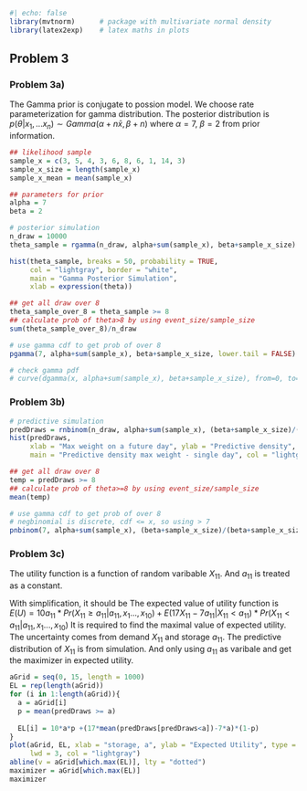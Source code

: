 ```r
#| echo: false
library(mvtnorm)      # package with multivariate normal density
library(latex2exp)    # latex maths in plots
```
## Problem 3
### Problem 3a)
The Gamma prior is conjugate to possion model. We choose rate parameterization for gamma distribution. The posterior distribution is $p(\theta|x_1,...x_n) \sim Gamma(\alpha+n\bar{x}, \beta+n)$ where $\alpha=7$, $\beta=2$ from prior information.

```r
## likelihood sample
sample_x = c(3, 5, 4, 3, 6, 8, 6, 1, 14, 3)
sample_x_size = length(sample_x)
sample_x_mean = mean(sample_x)

```

```r
## parameters for prior
alpha = 7
beta = 2

# posterior simulation
n_draw = 10000
theta_sample = rgamma(n_draw, alpha+sum(sample_x), beta+sample_x_size)

hist(theta_sample, breaks = 50, probability = TRUE,
     col = "lightgray", border = "white",
     main = "Gamma Posterior Simulation",
     xlab = expression(theta))

## get all draw over 8
theta_sample_over_8 = theta_sample >= 8
## calculate prob of theta>8 by using event_size/sample_size
sum(theta_sample_over_8)/n_draw

# use gamma cdf to get prob of over 8
pgamma(7, alpha+sum(sample_x), beta+sample_x_size, lower.tail = FALSE)

# check gamma pdf
# curve(dgamma(x, alpha+sum(sample_x), beta+sample_x_size), from=0, to=9, ylab="gamma pdf")
```

### Problem 3b)
```r
# predictive simulation
predDraws = rnbinom(n_draw, alpha+sum(sample_x), (beta+sample_x_size)/(beta+sample_x_size+1))
hist(predDraws,
     xlab = "Max weight on a future day", ylab = "Predictive density", 
     main = "Predictive density max weight - single day", col = "lightgray", border = "white")

## get all draw over 8
temp = predDraws >= 8
## calculate prob of theta>=8 by using event_size/sample_size
mean(temp)

# use gamma cdf to get prob of over 8
# negbinomial is discrete, cdf <= x, so using > 7
pnbinom(7, alpha+sum(sample_x), (beta+sample_x_size)/(beta+sample_x_size+1), lower.tail = FALSE)
```

### Problem 3c)
The utility function is a function of random varibable $X_{11}$. And $a_{11}$ is treated as a constant.
\begin{equation} 
U = \begin{cases}
10a_{11} & \text{if} X_{11} \geq a_{11}, \\
10X_{11} - 7(a_{11}-X_{11}) & \text{if} X_{11} < a_{11}
\end{cases}
\end{equation}

With simplification, it should be
\begin{equation} 
U = \begin{cases}
10a_{11} & \text{if } X_{11} \geq a_{11}\\
17X_{11} - 7a_{11} & \text{if } X_{11} < a_{11}
\end{cases}
\end{equation}
The expected value of utility function is $E(U)=10a_{11}*Pr(X_{11} \geq a_{11}|a_{11},x_{1}...,x_{10}) +E(17X_{11}-7a_{11}|X_{11}<a_{11})*Pr(X_{11} < a_{11}|a_{11},x_{1}...,x_{10})$
It is required to find the maximal value of expected utility. The uncertainty comes from demand $X_{11}$ and storage $a_{11}$. The predictive distribution of $X_{11}$ is from simulation. And only using $a_{11}$ as varibale and get the maximizer in expected utility.
```r
aGrid = seq(0, 15, length = 1000)
EL = rep(length(aGrid))
for (i in 1:length(aGrid)){
  a = aGrid[i]
  p = mean(predDraws >= a)
  
  EL[i] = 10*a*p +(17*mean(predDraws[predDraws<a])-7*a)*(1-p)
}
plot(aGrid, EL, xlab = "storage, a", ylab = "Expected Utility", type = "l", 
     lwd = 3, col = "lightgray")
abline(v = aGrid[which.max(EL)], lty = "dotted")
maximizer = aGrid[which.max(EL)]
maximizer
```
